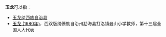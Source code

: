 '''玉龙'''可以指：
* [[玉龙纳西族自治县|玉龙纳西族自治县]]
* [[玉龙_(1980年)|玉龙 (1980年)]]，西双版纳傣族自治州勐海县打洛镇曼山小学教师，第十三届全国人大代表

{{disambig}}